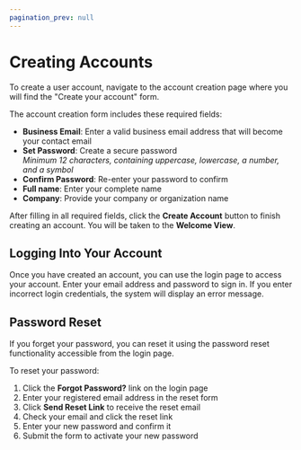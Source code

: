 ```yaml
---
pagination_prev: null
---
```


# Creating Accounts

To create a user account, navigate to the account creation page where you will find the "Create your account" form.


The account creation form includes these required fields:

- **Business Email**: Enter a valid business email address that will become your contact email
- **Set Password**: Create a secure password  
  _Minimum 12 characters, containing uppercase, lowercase, a number, and a symbol_
- **Confirm Password**: Re-enter your password to confirm
- **Full name**: Enter your complete name
- **Company**: Provide your company or organization name

After filling in all required fields, click the **Create Account** button to finish creating an account. You will be taken to the <Topic id="gui-welcome">**Welcome View**</Topic>.

## Logging Into Your Account

Once you have created an account, you can use the login page to access your account. Enter your email address and password to sign in. If you enter incorrect login credentials, the system will display an error message.

## Password Reset

If you forget your password, you can reset it using the password reset functionality accessible from the login page.


To reset your password:

1. Click the **Forgot Password?** link on the login page
2. Enter your registered email address in the reset form
3. Click **Send Reset Link** to receive the reset email
4. Check your email and click the reset link
5. Enter your new password and confirm it
6. Submit the form to activate your new password
